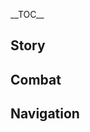 {{CharacterTabs}}
{{LanguageTabs}}
{{Stub|1={{Meta/VO|tl=1|Japanese}}}}
__TOC__
==Story==
{{VO/Story
|character           = {{ROOTPAGENAME}}
|language            = ja
|name                = ジン

|vo_01_01_title      = 初めまして…
|vo_01_01_subtitle   = Hello
|vo_01_01_file       = VO_{language}{character} Hello.ogg
|vo_01_01_tx         = 「蒲公英騎士」・ジン、入隊させていただきたい。これから先、私の栄誉と忠誠は貴方と共にある！
|vo_01_01_rm         = "Dandiraion Kishi" Jin, nyuutai sasete itadakitai. Kore kara saki, watashi no eiyo to chuusei wa anata to tomo-ni aru!
|vo_01_01_tl         = 

|vo_02_01_title      = 世間話・行動
|vo_02_01_subtitle   = Chat: Operation
|vo_02_01_file       = VO_{language}{character} Chat - Operation.ogg
|vo_02_01_tx         = 行動するのだ。ここに留まっているわけにはいかない。
|vo_02_01_rm         = Koudou suru no da. Koko ni tomatte iru wake ni wa ikanai.
|vo_02_01_tl         = 
|vo_02_02_title      = 世間話・騎士団
|vo_02_02_subtitle   = Chat: Knights of Favonius
|vo_02_02_file       = VO_{language}{character} Chat - Knights of Favonius.ogg
|vo_02_02_tx         = 騎士団の皆は…真面目にやっているのだろうか？
|vo_02_02_rm         = Kishidan no minna wa... Majime ni yatte iru no darou ka?
|vo_02_02_tl         = 
|vo_02_03_title      = 世間話・目標
|vo_02_03_subtitle   = Chat: Target
|vo_02_03_file       = VO_{language}{character} Chat - Target.ogg
|vo_02_03_tx         = 行こう、次の目的地へ！
|vo_02_03_rm         = Ikou, tsugi no mokutekichi e!
|vo_02_03_tl         = 

|vo_03_01_title      = 雨の日…
|vo_03_01_subtitle   = When It Rains
|vo_03_01_file       = VO_{language}{character} When It Rains.ogg
|vo_03_01_tx         = 雨が降ろうと、私の行く手を遮ることはできぬ。
|vo_03_01_rm         = Ame ga furou to, watashi no ikute wo saegiru koto wa dekinu.
|vo_03_01_tl         = 
|vo_03_02_title      = 雨上がり…
|vo_03_02_subtitle   = After the Rain
|vo_03_02_file       = VO_{language}{character} After the Rain.ogg
|vo_03_02_tx         = こういう天気こそ行動に適しているのだ。
|vo_03_02_rm         = Kou iu tenki koso koudou ni tekishite iru no da.
|vo_03_02_tl         = 
|vo_03_03_title      = 雪の日…
|vo_03_03_subtitle   = When It Snows
|vo_03_03_file       = VO_{language}{character} When It Snows.ogg
|vo_03_03_tx         = 雪だ。ブーツの手入れを念入りにな。
|vo_03_03_rm         = Yuki da. Buutsu no teire wo nen'iri ni na.
|vo_03_03_tl         = 
|vo_03_04_title      = 風の日…
|vo_03_04_subtitle   = When It's Windy
|vo_03_04_file       = VO_{language}{character} When It's Windy.ogg
|vo_03_04_tx         = 気持ちのいい天気だ。
|vo_03_04_rm         = Kimochi no ii tenki da.
|vo_03_04_tl         = 
|vo_03_05_title      = 暴風の日…
|vo_03_05_subtitle   = When the Wind Is Blowing
|vo_03_05_file       = VO_{language}{character} When the Wind Is Blowing.ogg
|vo_03_05_tx         = 聞くところでは、あの日も珍しく強い風が吹いていたらしい…
|vo_03_05_rm         = Kiku tokoro de wa, ano hi mo mezurashiku tsuyoi kaze ga fuite ita rashii...
|vo_03_05_tl         = 

|vo_04_01_title      = おはよう…
|vo_04_01_subtitle   = Good Morning
|vo_04_01_file       = VO_{language}{character} Good Morning.ogg
|vo_04_01_tx         = 「一日の計は早朝にあり」。今日も頑張ろう。
|vo_04_01_rm         = "Ichinichi no kei wa souchou ni ari". Kyou mo ganbarou.
|vo_04_01_tl         = 
|vo_04_02_title      = こんにちは…
|vo_04_02_subtitle   = Good Afternoon
|vo_04_02_file       = VO_{language}{character} Good Afternoon.ogg
|vo_04_02_tx         = よし、今から任務を始めよう。
|vo_04_02_rm         = Yoshi, ima kara ninmu wo hajimeyou.
|vo_04_02_tl         = 
|vo_04_03_title      = こんばんは…
|vo_04_03_subtitle   = Good Evening
|vo_04_03_file       = VO_{language}{character} Good Evening.ogg
|vo_04_03_tx         = どうやら、コーヒーに耐性がついたようだな。他の代替品があればいいのだが……リサに聞いてみよう。
|vo_04_03_rm         = Dou yara, koohii ni taisei gatsu ita you da na. Hoka no daitaihin ga areba ii no da ga...... Risa ni kiite miyou.
|vo_04_03_tl         = 
|vo_04_04_title      = おやすみ…
|vo_04_04_subtitle   = Good Night
|vo_04_04_file       = VO_{language}{character} Good Night.ogg
|vo_04_04_tx         = 今日の訓練はここまでにしよう。よくやった。ご苦労様。
|vo_04_04_rm         = Kyou no kunren wa koko made ni shiyou. Yoku yatta. Gokurou-sama.
|vo_04_04_tl         = 

|vo_05_01_title      = ジン自身について…
|vo_05_01_subtitle   = About {character}
|vo_05_01_file       = VO_{language}{character} About {character}.ogg
|vo_05_01_tx         = 今日は人々を守るためとは言え、五つの遺跡守衛を叩き切って、八つ裂きにしてしまった。あ…私はまだ自分を磨き続けなければいけない。あれは貴重な文化遺産なので、今度は素手で倒してみるべきだ。
|vo_05_01_rm         = Kyou wa hitobito wo mamoru tame to wa ie, itsutsu no iseki shuei wo tatakikitte, yattsu saki ni shite shimatta. A... watashi wa mada jibun wo migaki tsudzukenakereba ikenai. Are wa kichou-na bunka isan na no de, kondo wa sude de taoshite miru beki da.
|vo_05_01_tl         = 

|vo_06_01_title      = 信念について…
|vo_06_01_subtitle   = About Us: Creed
|vo_06_01_file       = VO_{language}{character} About Us - Creed.ogg
|vo_06_01_tx         = 全力で君を助けよう。もちろん、君の進む道が正義からかけ離れた時、私は迷わず指摘させてもらう。
|vo_06_01_rm         = Zenryoku de kimi wo tasukeyou. Mochiron, kimi no susumu michi ga seigi kara kakehanareta toki, watashi wa mayowazu shiteki sasete morau.
|vo_06_01_tl         = 
|vo_06_02_title      = 誓いについて…
|vo_06_02_subtitle   = About Us: Oath
|vo_06_02_friendship = 6
|vo_06_02_file       = VO_{language}{character} About Us - Oath.ogg
|vo_06_02_tx         = この剣に誓おう。必ず勝利を君に捧げると。
|vo_06_02_rm         = Kono ken ni chikaou. Kanarazu shouri wo kimi ni sasageru to.
|vo_06_02_tl         = 
|vo_06_03_title      = 任務について…
|vo_06_03_subtitle   = About Us: Quest
|vo_06_03_friendship = 6
|vo_06_03_file       = VO_{language}{character} About Us - Quest.ogg
|vo_06_03_tx         = 任務は勝手に終わるものではない。だが、適度な息抜きも悪くはない。今日は特別に数分の昼休みをとろう。
|vo_06_03_rm         = Ninmu wa katte ni iwaru mono de wa nai. Daga, tekido-na ikinuki mo waruku wa nai. Kyou wa tokubetsu ni suufun no hiruyasumi wo torou.
|vo_06_03_tl         = 

|vo_07_01_title      = 「神の目」について…
|vo_07_01_subtitle   = About the Vision
|vo_07_01_friendship = 4
|vo_07_01_file       = VO_{language}{character} About the Vision.ogg
|vo_07_01_tx         = 「モンドを守る」、それはグンヒルド家の家訓だ。「神の目」を使う度に、私は母上様、そしてモンドの人々の期待を思い出す。モンドのため、自由のために戦うことに、私は躊躇ったりしない。
|vo_07_01_rm         = "Mondo wo mamoru", sore wa Gunhirudo-ke no kakun da. "Kami no Me" wo tsukaudo ni, watashi wa hahahue-sama, soshite Mondo no hitobito no kitai wo omoidasu. Mondo no tame, jiyuu no tame ni tatakau koto ni, watashi wa chuuchottari shinai.
|vo_07_01_tl         = 
|vo_07_02_title      = シェアしたいこと…
|vo_07_02_subtitle   = Something to Share
|vo_07_02_file       = VO_{language}{character} Something to Share.ogg
|vo_07_02_tx         = 西風騎士団を代表して、君がモンドのためにしてくれた全てのことに感謝する。どうか無理をせず、適度に…急に笑い出してどうしたのだ？私が何かおかしなことを言ったか？
|vo_07_02_rm         = Sepyurosu Kishidan wo daihyou shite, kimi ga Mondo no tame ni shite kureta subete no koto ni kansha suru. Dou ka muri wo sezu, tekido ni... Kyuu-ni waraidashite doushita no da? Watashi ga nani-ka okashi-na koto wo itta ka?
|vo_07_02_tl         = 
|vo_07_03_title      = 興味のあること…
|vo_07_03_subtitle   = Interesting Things
|vo_07_03_file       = VO_{language}{character} Interesting Things.ogg
|vo_07_03_tx         = 「蒲公英、蒲公英、風と共に遠くへ行くがいい。」蒲公英は、風に乗って天空の島まで行けるのかもしれないな。
|vo_07_03_rm         = "Tanpopo, tanpopo, kaze to tomo-ni tooku he iku ga ii." Tanpopo wa, kaze ni notte tenkuu no tori made ikeru no ka mo shirenai na.
|vo_07_03_tl         = 

|vo_08_01_title      = バーバラについて…
|vo_08_01_subtitle   = About [[Barbara]]
|vo_08_01_friendship = 4
|vo_08_01_file       = VO_{language}{character} About Barbara.ogg
|vo_08_01_tx         = バーバラはとても頑張っている。ただ、時々無理しすぎだ…ん？どうしてそんなによく知っているかって？西風教会も騎士団の管轄だからだ。
|vo_08_01_rm         = Baabara wa totemo ganbatte iru. Tada, tokidoki muri shisugida... N? Doute sonna ni yoku shitte iru katte? Sepyurosu kyoukai mo kishidan no kankatsu dakara da.
|vo_08_01_tl         = 
|vo_08_02_title      = リサについて…
|vo_08_02_subtitle   = About [[Lisa]]
|vo_08_02_friendship = 4
|vo_08_02_file       = VO_{language}{character} About Lisa.ogg
|vo_08_02_tx         = リサ、彼女がいれば何かと安心だ。
|vo_08_02_rm         = Risa, kanojo ga ireba nanika to anshin da.
|vo_08_02_tl         = 
|vo_08_03_title      = アンバーについて…
|vo_08_03_subtitle   = About [[Amber]]
|vo_08_03_friendship = 4
|vo_08_03_file       = VO_{language}{character} About Amber.ogg
|vo_08_03_tx         = アンバーはこのところ着実に成長している。いつの日か、彼女の功績も吟遊詩人によって歌われるといいのだが。
|vo_08_03_rm         = Anbaa wa kono tokoro chakujitsu ni seichou shite iru. Itsu no hi ka, kanojo no kouseki mo ginyuushijin ni yotte utawareru to ii no ga.
|vo_08_03_tl         = 
|vo_08_04_title      = ガイアについて…
|vo_08_04_subtitle   = About [[Kaeya]]
|vo_08_04_friendship = 4
|vo_08_04_file       = VO_{language}{character} About Kaeya.ogg
|vo_08_04_tx         = そうか…ガイアも君にアドバイスをしたのか。彼は優れた西風騎士。それは間違いない。
|vo_08_04_rm         = Souka... Gaia mo kimi ni adobaisu wo shita no ka. Kare wa sugureta Sepyurosu kishi. Sore wa machigainai.
|vo_08_04_tl         = 
|vo_08_05_title      = クレーについて…
|vo_08_05_subtitle   = About [[Klee]]
|vo_08_05_friendship = 4
|vo_08_05_file       = VO_{language}{character} About Klee.ogg
|vo_08_05_tx         = 遊ぶことが子供の仕事と言うが、クレーが気に入るおもちゃは危険な物ばかりだ。なかなかに安心できない。
|vo_08_05_rm         = Asobu-koto ga kodomo no shigoto to iu ga, Kuree ga ki ni hairu omocha wa kiken-na mono bakari da. Nakanaka ni anshin dekinai.
|vo_08_05_tl         = 
|vo_08_06_title      = アルベドについて…
|vo_08_06_subtitle   = About [[Albedo]]
|vo_08_06_friendship = 4
|vo_08_06_file       = VO_{language}{character} About Albedo.ogg
|vo_08_06_tx         = 「天才」という言葉は、アルベドのような人のためにあるのかもしれない。
|vo_08_06_rm         = "Tensai" to iu kotoba wa, Arubedo no youna hito no tame ni aru no ka mo shirenai.
|vo_08_06_tl         = 
|vo_08_07_title      = ファルカについて…
|vo_08_07_subtitle   = About [[Varka]]
|vo_08_07_friendship = 4
|vo_08_07_file       = VO_{language}{character} About Varka.ogg
|vo_08_07_tx         = ファルカ大団長、彼は西風騎士団の生きた伝説だ。彼が帰ってきたら、話を聞いてみるといい。きっと勉強になると思う。
|vo_08_07_rm         = Faruka-daidanchou, kare wa Sepyurosu Kishidan no ikita densetsu da. Kare ga kaette kitara, hanashi wo kiite miru to ii. Kitto benkyou ni naru to omou.
|vo_08_07_tl         = 
|vo_08_08_title      = ノエルについて…
|vo_08_08_subtitle   = About [[Noelle]]
|vo_08_08_friendship = 4
|vo_08_08_file       = VO_{language}{character} About Noelle.ogg
|vo_08_08_tx         = ノエル、ああ…あの西風騎士になりたがっている少女のことか。彼女の心にはまだ迷いがある。今の彼女が外の危険に触れるのは、まだ早いかもしれないな。
|vo_08_08_rm         = Noeru, aa... Ano Sepyurosu Kishi ni naritagatte iru shoujo no koto ka. Kanojo no kokoro ni wa mada mayoi ga aru. Ima no kanojo ga soto no kiken ni fureru no wa, mada hayai ka mo shirenai na.
|vo_08_08_tl         = 
|vo_08_09_title      = ロサリアについて…
|vo_08_09_subtitle   = About [[Rosaria]]
|vo_08_09_friendship = 4
|vo_08_09_file       = VO_{language}{character} About Rosaria.ogg
|vo_08_09_tx         = ロサリアさんはいつも「面倒」と口にするが、実はかなり頼りになる存在だ。この前彼女に「面倒なら私も手伝うが」と言ったら、「そっちのがもっと面倒よ」って言われた。うん…やはり私もまだまだだな。
|vo_08_09_rm         = Rosaria-san wa itsumo "mendou" to kuchi ni suru ga, jitsu wa kanari tayori ni naru sonzai da. Kono mae kanojo ni "mendou nara watashi mo tetsudau ga" to ittara, "socchi ga motto mendou yo" tte iwareta. Un... Yahari watashi mo madamada da na.
|vo_08_09_tl         = 
|vo_08_10_title      = ディルックについて・申し訳なさ
|vo_08_10_subtitle   = About [[Diluc]]: Disillusion
|vo_08_10_friendship = 4
|vo_08_10_file       = VO_{language}{character} About Diluc - Disillusion.ogg
|vo_08_10_tx         = ディルック先輩の騎士団への態度には理由がある。申し訳ないと感じつつも結果は変えられない…私の努力で、少しでも騎士団を見直してくれたらいいのだが…ああ、これは私が成すべき責務だ。
|vo_08_10_rm         = Dirukku-senpai no kishidan he no taido ni wa riyuu ga aru. Moushiwakenai to kanji tsutsu mo kekka wa kaerarenai... watashi no doryoku de, sukushi demo kishidan wo minaoshite kuretara ii nodaga... Aa, kore wa watashi ga nasu beki sekimu da.
|vo_08_10_tl         = 
|vo_08_11_title      = ディルックについて・尊敬
|vo_08_11_subtitle   = About [[Diluc]]: Respect
|vo_08_11_friendship = 4
|vo_08_11_file       = VO_{language}{character} About Diluc - Respect.ogg
|vo_08_11_tx         = ディルックは…尊敬に値する先輩だ。選んだ道は違うが、モンドを守りたいという気持ちはちゃんと伝わってくる。
|vo_08_11_rm         = Dirukku wa... sonkei ni ataisuru senpai da. Eranda michi wa chigau ga, Mondo wo mamoritai to iu kimochi wa chanto tsutawatte kuru.
|vo_08_11_tl         = 
|vo_08_12_title      = スクロースについて…
|vo_08_12_subtitle   = About [[Sucrose]]
|vo_08_12_friendship = 4
|vo_08_12_file       = VO_{language}{character} About Sucrose.ogg
|vo_08_12_tx         = 錬金術師として、彼女も優れた才能の持ち主だ。それにアルベドがついているから、心配はないと思う。ただ…いや、なんでもない、自分の世界に入り込むのは悪いことではないはずだ。
|vo_08_12_rm         = Renkinjutsu-shi to shite, kanojo mo sugureta sainou no mochinushida. Sore ni Arubedo ga tsuite irukara, shinpai wa nai to omou. Tada... iya, nan demonai, jibun no sekai ni hairikomu no wa warui kotode wa nai hazuda.
|vo_08_12_tl         = 

|vo_08_13_title      = エウルアについて…
|vo_08_13_subtitle   = About [[Eula]]
|vo_08_13_friendship = 4
|vo_08_13_file       = VO_{language}{character} About Eula.ogg
|vo_08_13_tx         = エウルア？コホン…彼女の生まれについては気にしないであげてくれ。西風騎士団は一人一人を平等に評価する。エウルアは物事の善悪をはっきりと理解していて、才能にも恵まれている。時に危険な発言をするのは彼女の性格からくるものだ。だから、どれほど私に挑戦的な態度を取ろうと、私は気にしない。
|vo_08_13_rm         = Eurua? Kohon... Kanojo no umare ni tsuite wa ki ni shinaide agete kure. Sepyurosu Kishidan wa hitorihitori wo byoudou ni hyouka suru. Eurua wa monogoto no zenaku wo hakkiri to rikai shite ite, sainou ni mo megumarete iru. Toki ni kiken-na hatsugen wo suru no wa kanojo no seikaku kara kuru mono da. Dakara, dore hodo watashi ni chousenteki-na taido wo torou to, watashi wa ki ni shinai.
|vo_08_13_tl         = 

|vo_09_01_title      = ジンを知る・1
|vo_09_01_subtitle   = More About {character}: I
|vo_09_01_file       = VO_{language}{character} More About {character} - 01.ogg
|vo_09_01_tx         = 私の肩には西風騎士団の信頼、そしてモンドの民の期待がかかっている。だから、気を緩めるわけにはいかないのだ。
|vo_09_01_rm         = Watashi no kata ni wa Sepyurosu Kishi no shinrai, soshite Mondo no tami no kitai ga kakatte iru. Dakara, ki wo yurumeru wake ni wa ikanai no da.
|vo_09_01_tl         = 
|vo_09_02_title      = ジンを知る・2
|vo_09_02_subtitle   = More About {character}: II
|vo_09_02_friendship = 3
|vo_09_02_file       = VO_{language}{character} More About {character} - 02.ogg
|vo_09_02_tx         = ヴァネッサの「蒲公英騎士」の名は現在にまで受け継がれている。かつて、数々の偉大な騎士たちがこの栄誉を授けられてきた。私がこの名を汚すわけにはいかぬのだ。だから、決して気を緩めてはいけない。人々を守るための盾と剣にならなくては。
|vo_09_02_rm         = Vanessa no "Dandirion Kishi" no na wa genzai ni made uketsuga rete iru. Katsute, kazukazu no idaina kishitachi ga kono eiyo wo sadzuke rarete kita. Watashi ga kono na wo kegasu wake ni wa ikanu no da. Dakara, kesshite ki wo yurumete wa ikenai. Hitobito wo mamoru tame no tate to ken ni naranakute wa.
|vo_09_02_tl         = 
|vo_09_03_title      = ジンを知る・3
|vo_09_03_subtitle   = More About {character}: III
|vo_09_03_friendship = 4
|vo_09_03_file       = VO_{language}{character} More About {character} - 03.ogg
|vo_09_03_tx         = 伝説の物語にしろ、歴史書にしろ、偉大な騎士はその功績しか記されていない。彼らは一度も道を見失わなかったというのか……？<br />風よ、我が進むべき道を示してくれ。
|vo_09_03_rm         = Densetsu no monogatari ni shiro, rekishisho ni shiro. Idaina kishi wa sono kouseki shika shirusa rete inai. Karera wa ichi do mo michi wo miushinawanakatta to iu no ka......? Kaze yo, wage susumu beki michi wo shimeshite kure.
|vo_09_03_tl         = 
|vo_09_04_title      = ジンを知る・4
|vo_09_04_subtitle   = More About {character}: IV
|vo_09_04_friendship = 5
|vo_09_04_file       = VO_{language}{character} More About {character} - 04.ogg
|vo_09_04_tx         = 仕事に全力を尽くす時、悩みも時間も忘れてしまう。そんな時、ファルカ大団長はこう言った「君はこういうことに最もふさわしい人だ。」と。
|vo_09_04_rm         = Shigoto ni zenryoku wo tsukusu toki, nayami mo jikan mo wasurete shimau. Sonna toki, Faruka-daidanchou wa kou itta "kimi wa kou iu koto ni sai mo fusawashii hito da." to.
|vo_09_04_tl         = 
|vo_09_05_title      = ジンを知る・5
|vo_09_05_subtitle   = More About {character}: V
|vo_09_05_friendship = 6
|vo_09_05_file       = VO_{language}{character} More About {character} - 05.ogg
|vo_09_05_tx         = 君と行動を共にして、進むべき道がこれ以上なくはっきりした。まるで、ついに頼れる人が見つかったようだ。これは一体……いや、きっとまだ私の努力が足りないのだ。絶対に気を緩めてはならない。西風騎士団とモンドの期待に背くわけにはいかないのだから。……だが、ありがとう。
|vo_09_05_rm         = Kimi to koudou wo tomo ni shite, susumu beki michi ga kore ijou naku hakkiri shita. Maru de, tsui ni tayoreru hito ga mitsukatta you da. Kore wa ittai...... iya, kitto mada watashi no doryoku ga tarinai no da. Zettai ni ki wo yurumete wa naranai. Sepyurosu Kishidan to Mondo no kitai ni somuku wake ni wa ikanai no dakara. ......Da ga, arigatou.
|vo_09_05_tl         = 

|vo_10_01_title      = ジンの趣味…
|vo_10_01_subtitle   = {character}'s Hobbies
|vo_10_01_file       = VO_{language}{character} Hobbies.ogg
|vo_10_01_tx         = 君とは書物に記されている英雄たちの伝記について語り合えるかもしれないな。カーンルイア英雄王の物語を聞いたことは？
|vo_10_01_rm         = Kimi to wa shomotsu ni shirusarete iru eiyuu-tachi no denki ni tsuite katariaeru ka mo shirenai na. Kaanruia eiyuuou no monogatari wo kiita koto wa?
|vo_10_01_tl         = 
|vo_10_02_title      = ジンの悩み…
|vo_10_02_subtitle   = {character}'s Troubles
|vo_10_02_file       = VO_{language}{character} Troubles.ogg
|vo_10_02_tx         = もし何か不思議な薬があって、それを飲んだら寝なくても済むとしたら…うん、明日リサに聞いてみるか？
|vo_10_02_rm         = Moshi nani ka fushigina kusuri ga atte, sore wo nondara nenakute mo sumu to shitara... un, ashita Risa ni kiite miru ka?
|vo_10_02_tl         = 
|vo_10_03_title      = 好きな食べ物…
|vo_10_03_subtitle   = Favorite Food
|vo_10_03_file       = VO_{language}{character} Favorite Food.ogg
|vo_10_03_tx         = キャッツテールのピザ……長いこと食べてないな。団長室まで出前をしてくれればいいのに。
|vo_10_03_rm         = Kyattsuteeru no piza...... Nagai koto tabete nai na. Danchoushitsu made demae wo shite kurereba ii no ni.
|vo_10_03_tl         = 
|vo_10_04_title      = 嫌いな食べ物…
|vo_10_04_subtitle   = Least Favorite Food
|vo_10_04_file       = VO_{language}{character} Least Favorite Food.ogg
|vo_10_04_tx         = 優れた騎士は好き嫌いなどしないのだ。
|vo_10_04_rm         = Sugureta kishi wa sukikirai nado shinai no da.
|vo_10_04_tl         = 

<!-- Receiving a Gift -->
|vo_11_01_title      = 贈り物を受け取る·1
|vo_11_01_subtitle   = Receiving a Gift: I
|vo_11_01_file       = VO_{language}{character} Receiving a Gift - 01.ogg
|vo_11_01_tx         = 味だけでなく、健康にまで気を配ってあるのだな。気遣いありがとう。
|vo_11_01_rm         = 
|vo_11_01_tl         = 

|vo_11_02_title      = 贈り物を受け取る·2
|vo_11_02_subtitle   = Receiving a Gift: II
|vo_11_02_file       = VO_{language}{character} Receiving a Gift - 02.ogg
|vo_11_02_tx         = うん、実に晴れやかな気分だ。感謝する。
|vo_11_02_rm         = 
|vo_11_02_tl         = 

|vo_11_03_title      = 贈り物を受け取る·3
|vo_11_03_subtitle   = Receiving a Gift: III
|vo_11_03_file       = VO_{language}{character} Receiving a Gift - 03.ogg
|vo_11_03_tx         = ふぅ…とりあえず、ご苦労だった。
|vo_11_03_rm         = 
|vo_11_03_tl         = 

|vo_12_01_title      = 誕生日…
|vo_12_01_subtitle   = Birthday
|vo_12_01_file       = VO_{language}{character} Birthday.ogg
|vo_12_01_tx         = 今日はめでたい日だ。なぜなら、風の加護を受けた君の誕生日だからだ。誕生日なんだから、ゆっくり休むといい。<br />オホン…♪ハッピーバースデー、トゥーユー♪…<br />あっ、失礼を許してくれ。このプレゼント、気に入ってくれたかな？
|vo_12_01_rm         = Kyou wa medetai hi da. Naze nara, kaze no kago wo uketa kimi no tanjoubi dakara da. Tanjoubi nan dakara, yukkuri yasumu to ii.<br />Ohon...♪Happii baasudee, tuu yuu♪...<br />A', shitsurei wo yurushite kure. Kono purezento, ki ni itte kureta ka na?
|vo_12_01_tl         = 

|vo_13_01_title      = 突破した感想・起
|vo_13_01_subtitle   = Feelings About Ascension: Intro
|vo_13_01_ascension  = 1
|vo_13_01_file       = VO_{language}{character} Feelings About Ascension -  01.ogg
|vo_13_01_tx         = よしっ、次の目標まで一気に行くぞ。
|vo_13_01_rm         = Yoshi, tsugi no mokuhyou made ikki ni ikuzo.
|vo_13_01_tl         = 
|vo_13_02_title      = 突破した感想・承
|vo_13_02_subtitle   = Feelings About Ascension: Building Up
|vo_13_02_ascension  = 2
|vo_13_02_file       = VO_{language}{character} Feelings About Ascension -  02.ogg
|vo_13_02_tx         = 風が止まない限り、私は足を止めたりしない。
|vo_13_02_rm         = Kaze ga yamanai kagiri, watashi wa ashi wo tometari shinai.
|vo_13_02_tl         = 
|vo_13_03_title      = 突破した感想・転
|vo_13_03_subtitle   = Feelings About Ascension: Climax
|vo_13_03_ascension  = 4
|vo_13_03_file       = VO_{language}{character} Feelings About Ascension -  03.ogg
|vo_13_03_tx         = 一時的に平静を取り戻したとしても、油断は禁物だ。代理団長として、万が一に備えて万全に準備しておくべきだ。
|vo_13_03_rm         = Ichijiteki ni heisei wo torimodoshita toshite mo, yudan wa kinmotsu da. Dairi Danchou toshite, man ga ichi ni sonaete banzen ni junbi shite okubeki da.
|vo_13_03_tl         = 
|vo_13_04_title      = 突破した感想・結
|vo_13_04_subtitle   = Feelings About Ascension: Conclusion
|vo_13_04_ascension  = 6
|vo_13_04_file       = VO_{language}{character} Feelings About Ascension -  04.ogg
|vo_13_04_tx         = 私はまだまだだ。君と出会ってからずっと君に助けられてきた。この感謝は…<br />風よ、どうか私情を許してくれ。代理団長ではなく、ただの「ジン」として、私の剣は君と共にあることを、ここに誓おう。
|vo_13_04_rm         = Watashi wa madamada da. Kimo to deatte kara zutto kimi ni tasukerarete kita. Kono kansha wa...<br />Kaze yo, dou ga shijou wo yurushite kure. Dairi Danchou de wa naku, tada no "Jin" to shite, watashi no ken wa kimi to tomo-ni arukoto wo, koko ni chikaou.
|vo_13_04_tl         = 
}}

==Combat==
{{Combat VO
|character           = {{ROOTPAGENAME}}
|language            = ja
|skill_1_tx          = いざ…勝負！
|skill_1_tl          = Now... Challenge me!
|skill_1_rm          = Iza... Shoubu!
|skill_2_tx          = …ハァ！
|skill_2_tl          = ...Haa!
|skill_2_rm          = ...Haa!
|skill_3_tx          = …セァ！
|skill_3_tl          = ...There!
|skill_3_rm          = ...Sea!
|burst_1_tx          = 風よ、私に応えるのだ。
|burst_1_tl          = Wind, respond to me.
|burst_1_rm          = Kaze yo, watashi ni kotaeru no da.
|burst_2_tx          = 剣に誓う！
|burst_2_tl          = I swear to the sword!
|burst_2_rm          = Ken ni chikau!
|burst_3_tx          = 風の神よ、我らを導きたまえ。
|burst_3_tl          = God of Wind (Barbatos), guide us.
|burst_3_rm          = Kaze no kami yo, warera wo michibiki tamae.
|sprint-s_1_file     = Sprint Start 01,Sprint Start 02,Sprint Start 03
|glider_1_file       = Deploying Wind Glider 01,Deploying Wind Glider 02,Deploying Wind Glider 03
|chest_1_tx          = 思ってもない収穫だ。
|chest_1_tl          = An unexpected loot.
|chest_1_rm          = Omotte mo nai shuukaku da.
|chest_2_tx          = うん、実に幸運な一日だ。
|chest_2_tl          = Hmm, what a lucky day.
|chest_2_rm          = Un, jitsu ni kou'un-na ichinichi da.
|chest_3_tx          = 皆も宝が手に入るといいな。
|chest_3_tl          = It'd be good if everyone got this.
|chest_3_rm          = Minna mo takara ga te ni ireru to ii na.
|low-hp_1_tx         = 私は、大丈夫だ…！
|low-hp_1_tl         = I am okay...!
|low-hp_1_rm         = Watashi wa, daijoubu da...!
|low-hp_2_tx         = 仲間を…守らなくては…
|low-hp_2_tl         = I must... protect my companions...
|low-hp_2_rm         = Nakama wo... mamoranakute wa...
|low-hp_3_tx         = まだ諦めるわけには…
|low-hp_3_tl         = To give up this early is just.../We cannot give up yet...
|low-hp_3_rm         = Mada akirameru wake ni wa...
|fallen_1_tx         = モンド…
|fallen_1_tl         = Mondstadt...
|fallen_1_rm         = Mondo...
|fallen_2_tx         = 個人の力には限界がある…
|fallen_2_tl         = An individual's strength has its own limit...
|fallen_2_rm         = Kojin no chikara ni wa genkai ga aru...
|fallen_3_tx         = 私には…まだ荷が重い…
|fallen_3_tl         = I still... has too many burdens to bear...
|fallen_3_rm         = Watashi ni wa... mada ni ga omoi...
|hit-l_1_file        = Light Hit Taken 01,Light Hit Taken 02,Light Hit Taken 03,Light Hit Taken 04,Light Hit Taken 05,Light Hit Taken 06
|hit-h_1_tx          = この程度の傷！
|hit-h_1_tl          = This such wound [is barely nothing]!
|hit-h_1_rm          = Kono teido no kizu!
|hit-h_2_file        = Heavy Hit Taken 02,Heavy Hit Taken 03,Heavy Hit Taken 04,Heavy Hit Taken 05,Heavy Hit Taken 06
|join_1_tx           = いつでも出発できる。
|join_1_tl           = I can go out anytime.
|join_1_rm           = Itsudemo shuppatsu dekiru.
|join_2_tx           = 準備は万端だ。
|join_2_tl           = Preparation is ready.
|join_2_rm           = Junbi wa bantan da.
|join_3_tx           = 風の導きのままに。
|join_3_tl           = As the wind's guidance.
|join_3_rm           = Kaze no michibiki no mama ni.
|idle_1_actual_tl    = 
|idle_1_actual_rm    = 
|atk-l_1_file        = Light Attack 01,Light Attack 02,Light Attack 03,Light Attack 04,Light Attack 05
|atk-m_1_file        = Mid Attack 01,Mid Attack 02,Mid Attack 03
|atk-h_1_file        = Heavy Attack 01,Heavy Attack 02
|climb_1_file        = Climbing 01,Climbing 02,Climbing 03,Climbing 04,Climbing 05
|jump_1_file         = Jumping 01,Jumping 02,Jumping 03,Jumping 04,Jumping 05
}}
<!--
Copy paste the following line in any section that does not have any voice files, change the X for the section's title:
'''{{ROOTPAGENAME}} does not feature any XXXXXXXX Voice-Overs'''
-->

==Navigation==
{{Character Navbox|link type=vo-ja}}